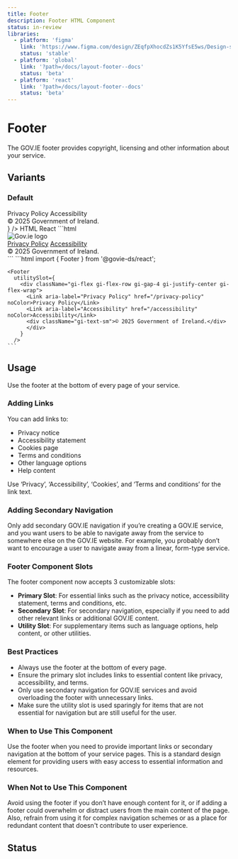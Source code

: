 ```yaml
---
title: Footer
description: Footer HTML Component
status: in-review
libraries:
  - platform: 'figma'
    link: 'https://www.figma.com/design/ZEqfpXhocdZs1K5YfsE5ws/Design-system?node-id=4939-2662'
    status: 'stable'
  - platform: 'global'
    link: '?path=/docs/layout-footer--docs'
    status: 'beta'
  - platform: 'react'
    link: '?path=/docs/layout-footer--docs'
    status: 'beta'
---
```


# Footer

The GOV.IE footer provides copyright, licensing and other information about your service.

## Variants

### Default

<ComponentContainer fullWidth>
  <Footer
    utilitySlot={
      <div className="gi-flex gi-flex-row gi-gap-4 gi-justify-center gi-flex-wrap">
        <Link aria-label="Privacy Policy" href="/privacy-policy" noColor>
          Privacy Policy
        </Link>
        <Link aria-label="Accessibility" href="/accessibility" noColor>
          Accessibility
        </Link>
        <div className="gi-text-sm">© 2025 Government of Ireland.</div>
      </div>
    }
  />
</ComponentContainer>

<Tabs id="tab1">
  <TabList>
    <TabItem value="tab11" checked>HTML</TabItem>
    <TabItem value="tab12">React</TabItem>
  </TabList>
  <TabPanel value="tab11">        
    ```html
    <footer class="gi-footer">
      <div class="gi-footer-container" data-testid="footer">
        <div class="gi-footer-logo md:gi-ml-auto">
          <img class="gi-h-16" src="https://raw.githubusercontent.com/ogcio/govie-ds/refs/heads/main/assets/logos/gov-of-ireland/harp-gold-text-green.svg" alt="Gov.ie logo">
        </div>
      </div>
      <div class="gi-footer-utility">
        <div class="gi-flex gi-flex-row gi-gap-y-2 gi-gap-4 gi-justify-center gi-flex-wrap">
          <a href="#" data-testid="" class="gi-link gi-link-inherit">Privacy Policy</a>
          <a href="#" data-testid="" class="gi-link gi-link-inherit">Accessibility</a>
          <div class="gi-text-sm"> © 2025 Government of Ireland. </div>
        </div>
      </div>
    </footer>
    ```
  </TabPanel>
  <TabPanel value="tab12">
    ```html
    import { Footer } from '@govie-ds/react';

    <Footer
      utilitySlot={
        <div className="gi-flex gi-flex-row gi-gap-4 gi-justify-center gi-flex-wrap">
          <Link aria-label="Privacy Policy" href="/privacy-policy" noColor>Privacy Policy</Link>
          <Link aria-label="Accessibility" href="/accessibility" noColor>Accessibility</Link>
          <div className="gi-text-sm">© 2025 Government of Ireland.</div>
          </div>
        }
      />
    ```

  </TabPanel>
</Tabs>

## Usage

Use the footer at the bottom of every page of your service.

### Adding Links

You can add links to:

- Privacy notice
- Accessibility statement
- Cookies page
- Terms and conditions
- Other language options
- Help content

Use ‘Privacy’, ‘Accessibility’, ‘Cookies’, and ‘Terms and conditions’ for the link text.

### Adding Secondary Navigation

Only add secondary GOV.IE navigation if you’re creating a GOV.IE service, and you want users to be able to navigate away from the service to somewhere else on the GOV.IE website. For example, you probably don’t want to encourage a user to navigate away from a linear, form-type service.

### Footer Component Slots

The footer component now accepts 3 customizable slots:

- **Primary Slot**: For essential links such as the privacy notice, accessibility statement, terms and conditions, etc.
- **Secondary Slot**: For secondary navigation, especially if you need to add other relevant links or additional GOV.IE content.
- **Utility Slot**: For supplementary items such as language options, help content, or other utilities.

### Best Practices

- Always use the footer at the bottom of every page.
- Ensure the primary slot includes links to essential content like privacy, accessibility, and terms.
- Only use secondary navigation for GOV.IE services and avoid overloading the footer with unnecessary links.
- Make sure the utility slot is used sparingly for items that are not essential for navigation but are still useful for the user.

### When to Use This Component

Use the footer when you need to provide important links or secondary navigation at the bottom of your service pages. This is a standard design element for providing users with easy access to essential information and resources.

### When Not to Use This Component

Avoid using the footer if you don’t have enough content for it, or if adding a footer could overwhelm or distract users from the main content of the page. Also, refrain from using it for complex navigation schemes or as a place for redundant content that doesn't contribute to user experience.

## Status

<ComponentStatusBlock componentId="footer" />
